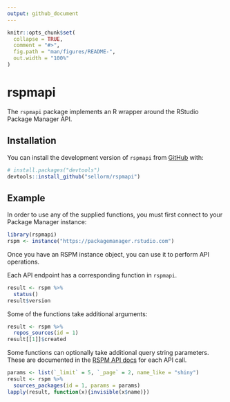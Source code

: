 ```yaml
---
output: github_document
---
```


<!-- README.md is generated from README.Rmd. Please edit that file -->

```r
knitr::opts_chunk$set(
  collapse = TRUE,
  comment = "#>",
  fig.path = "man/figures/README-",
  out.width = "100%"
)
```

# rspmapi

<!-- badges: start -->
<!-- badges: end -->

The `rspmapi` package implements an R wrapper around the RStudio Package Manager API.

## Installation

You can install the development version of `rspmapi` from [GitHub](https://github.com/) with:

``` r
# install.packages("devtools")
devtools::install_github("sellorm/rspmapi")
```

## Example

In order to use any of the supplied functions, you must first connect to your
Package Manager instance:

```r
library(rspmapi)
rspm <- instance("https://packagemanager.rstudio.com")
```

Once you have an RSPM instance object, you can use it to perform API operations.

Each API endpoint has a corresponding function in `rspmapi`.

```r
result <- rspm %>% 
  status()
result$version
```

Some of the functions take additional arguments:

```r
result <- rspm %>% 
  repos_sources(id = 1)
result[[1]]$created
```

Some functions can optionally take additional query string parameters. These are
documented in the 
[RSPM API docs](https://packagemanager.rstudio.com/__api__/swagger/index.html)
for each API call.

```r
params <- list(`_limit` = 5, `_page` = 2, name_like = "shiny")
result <- rspm %>% 
  sources_packages(id = 1, params = params)
lapply(result, function(x){invisible(x$name)})
```
